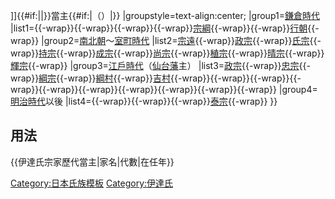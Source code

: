 {{Navbox
|name=伊達氏宗家歷代當主
|title=[[file:Take ni Suzume.svg|20px|仙台笹紋]][[伊達氏|{{#if:{{{1|}}}|{{{1|}}}|伊達宗家}}]]{{#if:{{{2|}}}|{{{2|}}}|}}當主{{#if:{{{3|}}}|（{{{3|}}}）|}}
|groupstyle=text-align:center;
|group1=[[鎌倉時代]]
|list1={{tsl|ja|伊達朝宗||朝宗}}{{-wrap}}{{tsl|ja|伊達宗村 (鎌倉時代)||宗村}}{{-wrap}}{{tsl|ja|伊達義広|伊達義廣|義廣}}{{-wrap}}{{tsl|ja|伊達政依||政依}}{{-wrap}}[[伊達宗綱|宗綱]]{{-wrap}}{{tsl|ja|伊達基宗||基宗}}{{-wrap}}[[伊達行朝|行朝]]{{-wrap}}
|group2=[[日本南北朝時代|南北朝]]～[[室町时代|室町時代]]
|list2=[[伊達宗遠|宗遠]]{{-wrap}}[[伊達政宗 (大膳大夫)|政宗]]{{-wrap}}[[伊達氏宗|氏宗]]{{-wrap}}[[伊達持宗|持宗]]{{-wrap}}[[伊達成宗|成宗]]{{-wrap}}[[伊達尚宗|尚宗]]{{-wrap}}[[伊達稙宗|稙宗]]{{-wrap}}[[伊達晴宗|晴宗]]{{-wrap}}[[伊達輝宗|輝宗]]{{-wrap}}
|group3=[[江戶時代]]（[[仙台藩]]主）
|list3=[[伊達政宗|政宗]]{{-wrap}}[[伊達忠宗|忠宗]]{{-wrap}}[[伊達綱宗|綱宗]]{{-wrap}}[[伊達綱村|綱村]]{{-wrap}}[[伊達吉村|吉村]]{{-wrap}}{{tsl|ja|伊達宗村 (仙台藩主)||宗村}}{{-wrap}}{{tsl|ja|伊達重村||重村}}{{-wrap}}{{tsl|ja|伊達斉村|伊達齊村|齊村}}{{-wrap}}{{tsl|ja|伊達周宗||周宗}}{{-wrap}}{{tsl|ja|伊達斉宗|伊達齊宗|齊宗}}{{-wrap}}{{tsl|ja|伊達斉義|伊達齊義|齊義}}{{-wrap}}{{tsl|ja|伊達斉邦|伊達齊邦|齊邦}}{{-wrap}}{{tsl|ja|伊達慶邦||慶邦}}{{-wrap}}{{tsl|ja|伊達宗基||宗基}}{{-wrap}}
|group4=[[明治|明治時代]]以後
|list4={{tsl|ja|伊達邦宗||邦宗}}{{-wrap}}{{tsl|ja|伊達興宗||興宗}}{{-wrap}}{{tsl|ja|伊達貞宗||貞宗}}{{-wrap}}[[伊達泰宗|泰宗]]{{-wrap}}
}}<noinclude>

== 用法 ==
<nowiki>{{伊達氏宗家歷代當主|家名|代數|在任年}}</nowiki>
[[Category:日本氏族模板]]
[[Category:伊達氏]]
</noinclude>